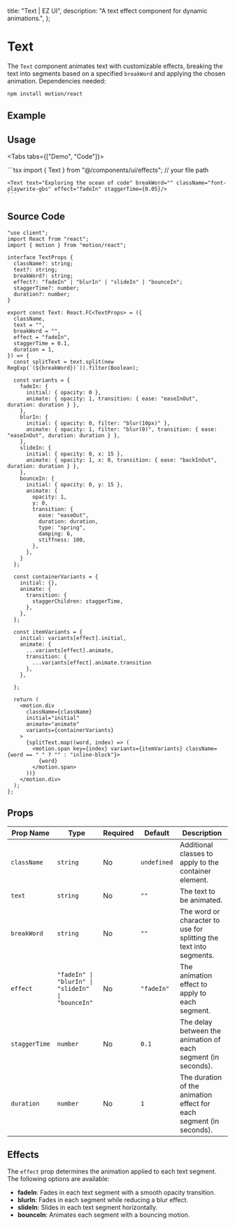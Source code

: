 
  title: "Text | EZ UI",
  description: "A text effect component for dynamic animations.",
};

# Text
The `Text` component animates text with customizable effects, breaking the text into segments based on a specified `breakWord` and applying the chosen animation. Dependencies needed:

```bash
npm install motion/react
```


## Example

<ExampleBox className="flex flex-col gap-6">
  <Text text="Blur In: this effect will blur-sm the text." breakWord=" " className="text-sm md:text-lg" effect="blurIn"/>
  <Text text="Fade In: basic text effect - default" breakWord="" className="text-sm md:text-lg italic" effect="fadeIn" staggerTime={0.05}/>
  <Text text="Slide In: slide in the text to seek attention." breakWord=" " className="text-sm md:text-lg" effect="slideIn"/>
  <Text text="Slide In: slide in the text to seek attention." breakWord=" " className="text-sm md:text-lg" effect="bounceIn" staggerTime={0.05}/>
</ExampleBox>

## Usage

<Tabs tabs={["Demo", "Code"]}>
  <Tab title="Demo">
    <div className="w-full flex justify-center py-10">
      <Text text="Exploring the ocean of code" breakWord="" className="font-playwrite-gbs" effect="fadeIn" staggerTime={0.05}/>
    </div>
  </Tab>
  <Tab title="Code">
    ```tsx
    import { Text } from "@/components/ui/effects"; // your file path

    <Text text="Exploring the ocean of code" breakWord="" className="font-playwrite-gbs" effect="fadeIn" staggerTime={0.05}/>
    ```
  </Tab>
</Tabs>


## Source Code

```tsx
"use client";
import React from "react";
import { motion } from "motion/react";

interface TextProps {
  className?: string;
  text?: string;
  breakWord?: string;
  effect?: "fadeIn" | "blurIn" | "slideIn" | "bounceIn";
  staggerTime?: number;
  duration?: number;
}

export const Text: React.FC<TextProps> = ({
  className,
  text = "",
  breakWord = "",
  effect = "fadeIn",
  staggerTime = 0.1,
  duration = 1,
}) => {
  const splitText = text.split(new RegExp(`(${breakWord})`)).filter(Boolean);

  const variants = {
    fadeIn: {
      initial: { opacity: 0 },
      animate: { opacity: 1, transition: { ease: "easeInOut", duration: duration } },
    },
    blurIn: {
      initial: { opacity: 0, filter: "blur(10px)" },
      animate: { opacity: 1, filter: "blur(0)", transition: { ease: "easeInOut", duration: duration } },
    },
    slideIn: {
      initial: { opacity: 0, x: 15 },
      animate: { opacity: 1, x: 0, transition: { ease: "backInOut", duration: duration } },
    },
    bounceIn: {
      initial: { opacity: 0, y: 15 },
      animate: {
        opacity: 1,
        y: 0,
        transition: {
          ease: "easeOut",
          duration: duration,
          type: "spring",
          damping: 6,
          stiffness: 100,
        },
      },
    }
  };

  const containerVariants = {
    initial: {},
    animate: {
      transition: {
        staggerChildren: staggerTime,
      },
    },
  };

  const itemVariants = {
    initial: variants[effect].initial,
    animate: {
      ...variants[effect].animate,
      transition: {
        ...variants[effect].animate.transition
      },
    },

  };

  return (
    <motion.div
      className={className}
      initial="initial"
      animate="animate"
      variants={containerVariants}
    >
      {splitText.map((word, index) => (
        <motion.span key={index} variants={itemVariants} className={word == " " ? "" : "inline-block"}>
          {word}
        </motion.span>
      ))}
    </motion.div>
  );
};

```

## Props


| **Prop Name** | **Type**                 | **Required** | **Default** | **Description**                                                                 |
|---------------|--------------------------|--------------|-------------|---------------------------------------------------------------------------------|
| `className`   | `string`                | No           | `undefined` | Additional classes to apply to the container element.                          |
| `text`        | `string`                | No           | `""`        | The text to be animated.                                                       |
| `breakWord`   | `string`                | No           | `""`        | The word or character to use for splitting the text into segments.             |
| `effect`      | `"fadeIn" \| "blurIn" \| "slideIn" \| "bounceIn"` | No | `"fadeIn"` | The animation effect to apply to each segment.                                 |
| `staggerTime` | `number`                | No           | `0.1`       | The delay between the animation of each segment (in seconds).                  |
| `duration`    | `number`                | No           | `1`         | The duration of the animation effect for each segment (in seconds).            |


## Effects

The `effect` prop determines the animation applied to each text segment. The following options are available:

- **fadeIn**: Fades in each text segment with a smooth opacity transition.
- **blurIn**: Fades in each segment while reducing a blur effect.
- **slideIn**: Slides in each text segment horizontally.
- **bounceIn**: Animates each segment with a bouncing motion.
